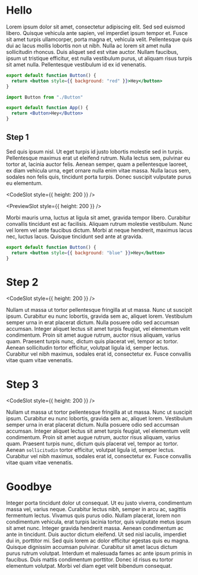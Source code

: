 # Hello

Lorem ipsum dolor sit amet, consectetur adipiscing elit. Sed sed euismod libero. Quisque vehicula ante sapien, vel imperdiet ipsum tempor et. Fusce sit amet turpis ullamcorper, porta magna et, vehicula velit. Pellentesque quis dui ac lacus mollis lobortis non ut nibh. Nulla ac lorem sit amet nulla sollicitudin rhoncus. Duis aliquet sed est vitae auctor. Nullam faucibus, ipsum ut tristique efficitur, est nulla vestibulum purus, ut aliquam risus turpis sit amet nulla. Pellentesque vestibulum id ex id venenatis.

<Hike>

<StepHead>

```jsx Button.js
export default function Button() {
  return <button style={{ background: "red" }}>Hey</button>
}
```

```jsx App.js
import Button from "./Button"

export default function App() {
  return <Button>Hey</Button>
}
```

</StepHead>

## Step 1

Sed quis ipsum nisl. Ut eget turpis id justo lobortis molestie sed in turpis. Pellentesque maximus erat ut eleifend rutrum. Nulla lectus sem, pulvinar eu tortor at, lacinia auctor felis. Aenean semper, quam a pellentesque laoreet, ex diam vehicula urna, eget ornare nulla enim vitae massa. Nulla lacus sem, sodales non felis quis, tincidunt porta turpis. Donec suscipit vulputate purus eu elementum.

<CodeSlot style={{ height: 200 }} />

<PreviewSlot style={{ height: 200 }} />

Morbi mauris urna, luctus at ligula sit amet, gravida tempor
libero. Curabitur convallis tincidunt est ac facilisis. Aliquam
rutrum molestie vestibulum. Nunc vel lorem vel ante faucibus
dictum. Morbi at neque hendrerit, maximus lacus nec, luctus lacus.
Quisque tincidunt sed ante at gravida.

<StepHead>

```jsx Button.js
export default function Button() {
  return <button style={{ background: "blue" }}>Hey</button>
}
```

</StepHead>

# Step 2

<CodeSlot style={{ height: 200 }} />

Nullam ut massa ut tortor pellentesque fringilla at ut massa. Nunc ut suscipit ipsum. Curabitur eu nunc lobortis, gravida sem ac, aliquet lorem. Vestibulum semper urna in erat placerat dictum. Nulla posuere odio sed accumsan accumsan. Integer aliquet lectus sit amet turpis feugiat, vel elementum velit condimentum. Proin sit amet augue rutrum, auctor risus aliquam, varius quam. Praesent turpis nunc, dictum quis placerat vel, tempor ac tortor. Aenean sollicitudin tortor efficitur, volutpat ligula id, semper lectus. Curabitur vel nibh maximus, sodales erat id, consectetur ex. Fusce convallis vitae quam vitae venenatis.

<StepHead focus="1" />

# Step 3

<CodeSlot style={{ height: 200 }} />

Nullam ut massa ut tortor pellentesque fringilla at ut massa. Nunc ut suscipit ipsum. Curabitur eu nunc lobortis, gravida sem ac, aliquet lorem. Vestibulum semper urna in erat placerat dictum. Nulla posuere odio sed accumsan accumsan. <Focus on="2" >Integer aliquet</Focus> lectus sit amet turpis feugiat, vel elementum velit condimentum. Proin sit amet augue rutrum, auctor risus aliquam, varius quam. Praesent turpis nunc, dictum quis placerat vel, tempor ac tortor. <Focus on="3" >Aenean `sollicitudin`</Focus> tortor efficitur, volutpat ligula id, semper lectus. Curabitur vel nibh maximus, sodales erat id, consectetur ex. Fusce convallis vitae quam vitae venenatis.

</Hike>

# Goodbye

Integer porta tincidunt dolor ut consequat. Ut eu justo viverra, condimentum massa vel, varius neque. Curabitur lectus nibh, semper in arcu ac, sagittis fermentum lectus. Vivamus quis purus odio. Nullam placerat, lorem non condimentum vehicula, erat turpis lacinia tortor, quis vulputate metus ipsum sit amet nunc. Integer gravida hendrerit massa. Aenean condimentum ac ante in tincidunt. Duis auctor dictum eleifend. Ut sed nisl iaculis, imperdiet dui in, porttitor mi. Sed quis lorem ac dolor efficitur egestas quis eu magna. Quisque dignissim accumsan pulvinar. Curabitur sit amet lacus dictum purus rutrum volutpat. Interdum et malesuada fames ac ante ipsum primis in faucibus. Duis mattis condimentum porttitor. Donec id risus eu tortor elementum volutpat. Morbi vel diam eget velit bibendum consequat.
